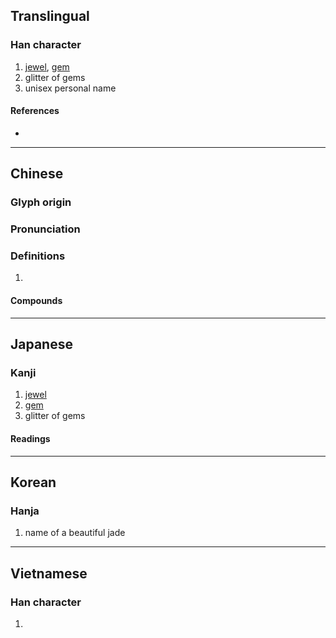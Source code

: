 {{character info}}
==Translingual==

===Han character===
{{Han char|rn=96|rad=玉|as=08|sn=12|four=19189|canj=MGFF|ids=⿰𤣩炎}}

# [[jewel]], [[gem]]
# glitter of gems
# unisex personal name

====References====
* {{Han ref|kx=0735.060|dkj=21073|dj=1147.040|hdz=21123.080|uh=7430|ud=29744|bh=DA7C|bd=55932}}

----

==Chinese==
{{zh-forms}}

===Glyph origin===
{{Han etym}}

===Pronunciation===
{{zh-pron
|m=yǎn
|c=jim5
|mc=y
|oc=y
|cat=
}}

===Definitions===
{{zh-hanzi}}

# {{rfdef|zh}}

====Compounds====
{{zh-der|琬琰|琰琰|琰圭}}

----

==Japanese==

===Kanji===
{{ja-kanji|grade=|rs=玉08}}

# [[jewel]]
# [[gem]]
# glitter of gems

====Readings====
{{ja-readings|on=えん|kun=|nanori=}}

----

==Korean==

===Hanja===
{{ko-hanja|hangeul=염|eumhun=|rv=yeom|mr=yŏm|y=yem}}

# name of a beautiful jade

----

==Vietnamese==

===Han character===
{{vi-hantu|[[diễm]], [[dặm]]|rs=玉08}}

# {{rfdef|vi|sort=玉08}}